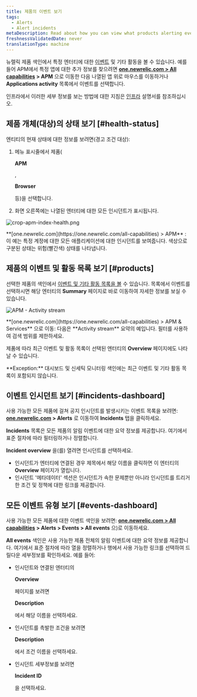 ```yaml
---
title: 제품의 이벤트 보기
tags:
  - Alerts
  - Alert incidents
metaDescription: Read about how you can view what products alerting events originated from.
freshnessValidatedDate: never
translationType: machine
---
```




뉴렐릭 제품 색인에서 특정 엔터티에 대한 [이벤트](/docs/alerts/new-relic-alerts/getting-started/new-relic-alerts-concepts-workflow#terminology) 및 기타 활동을 볼 수 있습니다. 예를 들어 APM에서 특정 앱에 대한 추가 정보를 찾으려면 <DoNotTranslate>**[one.newrelic.com > All capabilities](https://one.newrelic.com/all-capabilities) > APM**</DoNotTranslate> 으로 이동한 다음 나열된 앱 위로 마우스를 이동하거나 <DoNotTranslate>**Applications activity**</DoNotTranslate> 목록에서 이벤트를 선택합니다.

인프라에서 이러한 세부 정보를 보는 방법에 대한 지침은 [인프라](/docs/infrastructure/new-relic-infrastructure/infrastructure-alert-conditions/infrastructure-alerts-add-edit-or-view-host-alert-information#view-alerts) 설명서를 참조하십시오.

## 제품 개체(대상)의 상태 보기 [#health-status]

엔티티의 현재 상태에 대한 정보를 보려면(경고 조건 대상):

1. 메뉴 표시줄에서 제품(

   <DoNotTranslate>**APM**</DoNotTranslate>

   ,

   <DoNotTranslate>**Browser**</DoNotTranslate>

   등)을 선택합니다.

2. 화면 오른쪽에는 나열된 엔터티에 대한 모든 인시던트가 표시됩니다.

<img
  title="crop-apm-index-health.png"
  alt="crop-apm-index-health.png"
  src={accountsCropApmIndexHealth}
/>

<figcaption>
  <DoNotTranslate>**[one.newrelic.com](https://one.newrelic.com/all-capabilities) > APM**</DoNotTranslate> : 이 예는 특정 계정에 대한 모든 <InlinePopover type="apm"/>애플리케이션에 대한 인시던트를 보여줍니다. 색상으로 구분된 상태는 위험(빨간색) 상태를 나타냅니다.
</figcaption>

## 제품의 이벤트 및 활동 목록 보기 [#products]

선택한 제품의 색인에서 [이벤트 및 기타 활동 목록을 볼](/docs/apm/applications-menu/monitoring/viewing-your-applications-list) 수 있습니다. 목록에서 이벤트를 선택하시면 해당 엔터티의 <DoNotTranslate>**Summary**</DoNotTranslate> 페이지로 바로 이동하여 자세한 정보를 보실 수 있습니다.

<img
  title="APM - Activity stream"
  alt="APM - Activity stream"
  src={accountsApmIndexActivity}
/>

<figcaption>
  <DoNotTranslate>**[one.newrelic.com](https://one.newrelic.com/all-capabilities) > APM & Services**</DoNotTranslate> 으로 이동: 다음은 <DoNotTranslate>**Activity stream**</DoNotTranslate> 요약의 예입니다. 필터를 사용하여 검색 범위를 제한하세요.
</figcaption>

제품에 따라 최근 이벤트 및 활동 목록이 선택된 엔터티의 <DoNotTranslate>**Overview**</DoNotTranslate> 페이지에도 나타날 수 있습니다.

<Callout variant="tip">
  <DoNotTranslate>**Exception:**</DoNotTranslate> 대시보드 및 신세틱 모니터링 색인에는 최근 이벤트 및 기타 활동 목록이 포함되지 않습니다.
</Callout>

## 이벤트 인시던트 보기 [#incidents-dashboard]

사용 가능한 모든 제품에 걸쳐 공지 인시던트를 발생시키는 이벤트 목록을 보려면: <DoNotTranslate>**[one.newrelic.com](https://one.newrelic.com/all-capabilities) > Alerts**</DoNotTranslate> 로 이동하여 <DoNotTranslate>**Incidents**</DoNotTranslate> 탭을 클릭하세요.

<DoNotTranslate>**Incidents**</DoNotTranslate> 목록은 모든 제품의 알림 이벤트에 대한 요약 정보를 제공합니다. 여기에서 표준 절차에 따라 필터링하거나 정렬합니다.

<DoNotTranslate>**Incident overview**</DoNotTranslate> 을(를) 열려면 인시던트를 선택하세요.

* 인시던트가 엔터티에 연결된 경우 제목에서 해당 이름을 클릭하면 이 엔터티의 <DoNotTranslate>**Overview**</DoNotTranslate> 페이지가 열립니다.
* 인시던트 '메타데이터' 섹션은 인시던트가 속한 문제뿐만 아니라 인시던트를 트리거한 조건 및 정책에 대한 링크를 제공합니다.

## 모든 이벤트 유형 보기 [#events-dashboard]

사용 가능한 모든 제품에 대한 이벤트 색인을 보려면: <DoNotTranslate>**[one.newrelic.com > All capabilities](https://one.newrelic.com/all-capabilities) > Alerts > Events > All events**</DoNotTranslate> 으)로 이동하세요.

<DoNotTranslate>**All events**</DoNotTranslate> 색인은 사용 가능한 제품 전체의 알림 이벤트에 대한 요약 정보를 제공합니다. 여기에서 표준 절차에 따라 열을 정렬하거나 행에서 사용 가능한 링크를 선택하여 드릴다운 세부정보를 확인하세요. 예를 들어:

* 인시던트와 연결된 엔터티의

  <DoNotTranslate>**Overview**</DoNotTranslate>

  페이지를 보려면

  <DoNotTranslate>**Description**</DoNotTranslate>

  에서 해당 이름을 선택하세요.

* 인시던트를 촉발한 조건을 보려면

  <DoNotTranslate>**Description**</DoNotTranslate>

  에서 조건 이름을 선택하세요.

* 인시던트 세부정보를 보려면

  <DoNotTranslate>**Incident ID**</DoNotTranslate>

  을 선택하세요.